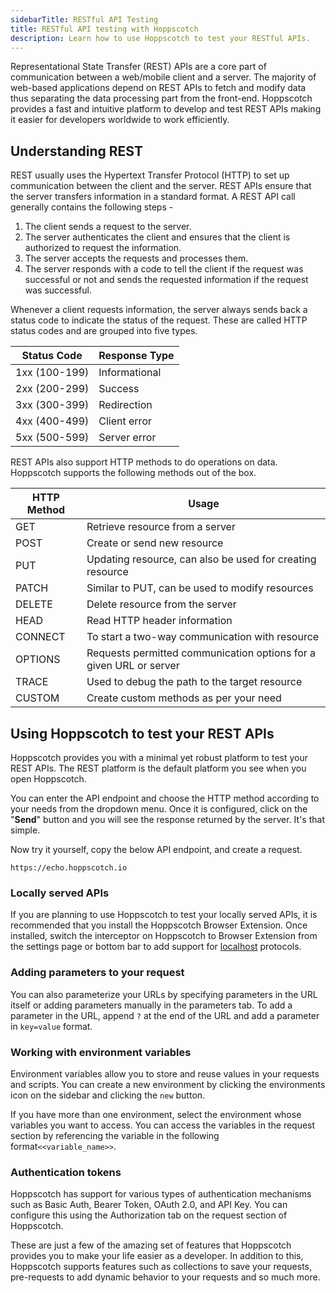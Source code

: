 ```yaml
---
sidebarTitle: RESTful API Testing
title: RESTful API testing with Hoppscotch
description: Learn how to use Hoppscotch to test your RESTful APIs.
---
```


Representational State Transfer (REST) APIs are a core part of communication between a web/mobile client and a server. The majority of web-based applications depend on REST APIs to fetch and modify data thus separating the data processing part from the front-end. Hoppscotch provides a fast and intuitive platform to develop and test REST APIs making it easier for developers worldwide to work efficiently.

## Understanding REST

REST usually uses the Hypertext Transfer Protocol (HTTP) to set up communication between the client and the server. REST APIs ensure that the server transfers information in a standard format. A REST API call generally contains the following steps -

1. The client sends a request to the server.
2. The server authenticates the client and ensures that the client is authorized to request the information.
3. The server accepts the requests and processes them.
4. The server responds with a code to tell the client if the request was successful or not and sends the requested information if the request was successful.

Whenever a client requests information, the server always sends back a status code to indicate the status of the request. These are called HTTP status codes and are grouped into five types.

| Status Code   | Response Type |
| ------------- | ------------- |
| 1xx (100-199) | Informational |
| 2xx (200-299) | Success       |
| 3xx (300-399) | Redirection   |
| 4xx (400-499) | Client error  |
| 5xx (500-599) | Server error  |

REST APIs also support HTTP methods to do operations on data. Hoppscotch supports the following methods out of the box.

| HTTP Method | Usage                                                              |
| ----------- | ------------------------------------------------------------------ |
| GET         | Retrieve resource from a server                                    |
| POST        | Create or send new resource                                        |
| PUT         | Updating resource, can also be used for creating resource          |
| PATCH       | Similar to PUT, can be used to modify resources                    |
| DELETE      | Delete resource from the server                                    |
| HEAD        | Read HTTP header information                                       |
| CONNECT     | To start a two-way communication with resource                     |
| OPTIONS     | Requests permitted communication options for a given URL or server |
| TRACE       | Used to debug the path to the target resource                      |
| CUSTOM      | Create custom methods as per your need                             |

## Using Hoppscotch to test your REST APIs

Hoppscotch provides you with a minimal yet robust platform to test your REST APIs. The REST platform is the default platform you see when you open Hoppscotch.

You can enter the API endpoint and choose the HTTP method according to your needs from the dropdown menu. Once it is configured, click on the "**Send**" button and you will see the response returned by the server. It's that simple.

Now try it yourself, copy the below API endpoint, and create a request.

```
https://echo.hoppscotch.io
```

### Locally served APIs

If you are planning to use Hoppscotch to test your locally served APIs, it is recommended that you install the Hoppscotch Browser Extension. Once installed, switch the interceptor on Hoppscotch to Browser Extension from the settings page or bottom bar to add support for [localhost](http://localhost) protocols.

### Adding parameters to your request

You can also parameterize your URLs by specifying parameters in the URL itself or adding parameters manually in the parameters tab. To add a parameter in the URL, append `?` at the end of the URL and add a parameter in `key=value` format.

### Working with environment variables

Environment variables allow you to store and reuse values in your requests and scripts. You can create a new environment by clicking the environments icon on the sidebar and clicking the `new` button.

If you have more than one environment, select the environment whose variables you want to access. You can access the variables in the request section by referencing the variable in the following format`<<variable_name>>`.

### Authentication tokens

Hoppscotch has support for various types of authentication mechanisms such as Basic Auth, Bearer Token, OAuth 2.0, and API Key. You can configure this using the Authorization tab on the request section of Hoppscotch.

These are just a few of the amazing set of features that Hoppscotch provides you to make your life easier as a developer. In addition to this, Hoppscotch supports features such as collections to save your requests, pre-requests to add dynamic behavior to your requests and so much more.
